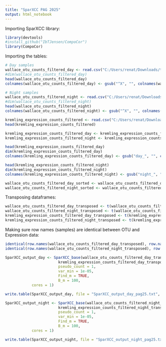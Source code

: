 ---
title: "SparXCC PAG 2025"
output: html_notebook
---

Importing SparXCC library:

```{r}
library(devtools)
#install_github("IbTJensen/CompoCor")
library(CompoCor)
```

Importing the tables:

```{r}
# Day samples
wallace_otu_counts_filtered_day <- read.csv("C:/Users/renat/Downloads/tmp/SparXCC_pag2025/otu_table_sample_filtered_day_otu_filtered.tsv", sep="\t", header=TRUE, row.names=1)
#dim(wallace_otu_counts_filtered_day)
head(wallace_otu_counts_filtered_day)
colnames(wallace_otu_counts_filtered_day) <- gsub("^X", "", colnames(wallace_otu_counts_filtered_day))

# Night samples
wallace_otu_counts_filtered_night <- read.csv("C:/Users/renat/Downloads/tmp/SparXCC_pag2025/otu_table_sample_filtered_night_otu_filtered.tsv", sep="\t", header=TRUE, row.names=1)
#dim(wallace_otu_counts_filtered_night)
head(wallace_otu_counts_filtered_night)
colnames(wallace_otu_counts_filtered_night) <- gsub("^X", "", colnames(wallace_otu_counts_filtered_night))

kremling_expression_counts_filtered <- read.csv("C:/Users/renat/Downloads/tmp/SparXCC_pag2025/expression_counts_day_night_filtered_cv_filtered.tsv", sep="\t", header=TRUE, row.names=1)
head(kremling_expression_counts_filtered)

kremling_expression_counts_filtered_day <- kremling_expression_counts_filtered[, grep("day", names(kremling_expression_counts_filtered), value = TRUE)]
kremling_expression_counts_filtered_night <- kremling_expression_counts_filtered[, grep("night", names(kremling_expression_counts_filtered), value = TRUE)]

head(kremling_expression_counts_filtered_day)
dim(kremling_expression_counts_filtered_day)
colnames(kremling_expression_counts_filtered_day) <- gsub("day_", "", colnames(kremling_expression_counts_filtered_day))

head(kremling_expression_counts_filtered_night)
dim(kremling_expression_counts_filtered_night)
colnames(kremling_expression_counts_filtered_night) <- gsub("night_", "", colnames(kremling_expression_counts_filtered_night))

wallace_otu_counts_filtered_day_sorted <- wallace_otu_counts_filtered_day[ , colnames(kremling_expression_counts_filtered_day)]
wallace_otu_counts_filtered_night_sorted <- wallace_otu_counts_filtered_night[ , colnames(kremling_expression_counts_filtered_night)]
```

Transposing dataframes:

```{r}
wallace_otu_counts_filtered_day_transposed <- t(wallace_otu_counts_filtered_day_sorted)
wallace_otu_counts_filtered_night_transposed <- t(wallace_otu_counts_filtered_night_sorted)
kremling_expression_counts_filtered_day_transposed <- t(kremling_expression_counts_filtered_day)
kremling_expression_counts_filtered_night_transposed <- t(kremling_expression_counts_filtered_night)
```

Making sure row names (samples) are identical between OTU and Expression data:

```{r}
identical(row.names(wallace_otu_counts_filtered_day_transposed), row.names(kremling_expression_counts_filtered_day_transposed))
identical(row.names(wallace_otu_counts_filtered_night_transposed), row.names(kremling_expression_counts_filtered_night_transposed))
```

```{r}
SparXCC_output_day <- SparXCC_base(wallace_otu_counts_filtered_day_transposed,
                        kremling_expression_counts_filtered_day_transposed,
                        pseudo_count = 1,
                        var_min = 1e-05,
                        Find_m = TRUE,
                        B_m = 100,
			cores = 1)

write.table(SparXCC_output_day, file = "SparXCC_output_day_pag25.txt", sep = "\t")

SparXCC_output_night <- SparXCC_base(wallace_otu_counts_filtered_night_transposed,
                        kremling_expression_counts_filtered_night_transposed,
                        pseudo_count = 1,
                        var_min = 1e-05,
                        Find_m = TRUE,
                        B_m = 100,
			cores = 1)

write.table(SparXCC_output_night, file = "SparXCC_output_night_pag25.txt", sep = "\t")
```

